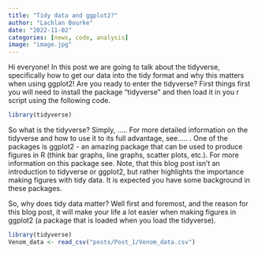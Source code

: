 ```yaml
---
title: "Tidy data and ggplot2?"
author: "Lachlan Bourke"
date: "2022-11-02"
categories: [news, code, analysis]
image: "image.jpg"
---
```


Hi everyone! In this post we are going to talk about the tidyverse, specifically how to get our data into the tidy format and why this matters when using ggplot2! Are you ready to enter the tidyverse? First things first you will need to install the package "tidyverse" and then load it in you r script using the following code.

```r
library(tidyverse)
```

So what is the tidyverse? Simply, ..... For more detailed information on the tidyverse and how to use it to its full advantage, see..... . One of the packages is ggplot2 - an amazing package that can be used to produce figures in R (think bar graphs, line graphs, scatter plots, etc.). For more information on this package see. Note, that this blog post isn't an introduction to tidyverse or ggplot2, but rather highlights the importance making figures with tidy data. It is expected you have some background in these packages.

So, why does tidy data matter? Well first and foremost, and the reason for this blog post, it will make your life a lot easier when making figures in ggplot2 (a package that is loaded when you load the tidyverse).

```r
library(tidyverse)
Venom_data <- read_csv("posts/Post_1/Venom_data.csv")

```
